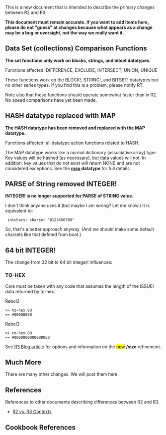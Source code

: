{{Cookbook|title=Changes between R2 and R3|author=Carl Sassenrath|level=1|category=R2 vs. R3}}

This is a new document that is intended to describe the primary changes between R2 and R3.

'''This document must remain accurate. If you want to add items here, please do not "guess" at changes because what appears as a change may be a bug or oversight, not the way we really want it.'''

==Data Set (collections) Comparison Functions==

'''The set functions only work on blocks, strings, and bitset datatypes.'''

Functions affected: DIFFERENCE, EXCLUDE, INTERSECT, UNION, UNIQUE

These functions work on the BLOCK!, STRING!, and BITSET! datatypes but no other series types. If you find this is a problem, please notify RT.
{{hilight|DIFFERENCE will still work with the DATE! datatype, returning TIME! delta}}

Note also that these functions should operate somewhat faster than in R2. No speed comparisons have yet been made.

==HASH datatype replaced with MAP==

'''The HASH datatype has been removed and replaced with the MAP datatype.'''

Functions affected: all datatype action functions related to HASH.

The MAP datatype works like a normal dictionary (associative array) type. Key values will be hashed (as necessary), but data values will not. In addition, key values that do not exist will return NONE and are not considered exceptions. See the '''[[map]] datatype''' for full details.

==PARSE of String removed INTEGER!==

'''INTEGER! is no longer supported for PARSE of STRING value.'''

I don't think anyone uses it (but maybe I am wrong? Let me know.) It is equivalent to:

  intchars: charset "0123456789"

So, that's a better approach anyway. (And we should make some default charsets like that defined from boot.)

==64 bit INTEGER!==

The change from 32 bit to 64 bit integer! influences:

===TO-HEX===

Care must be taken with any code that assumes the length of the ISSUE! data returned by to-hex.
;Rebol2
 >> to-hex 80
 == #00000050
;Rebol3
 >> to-hex 80
 == #0000000000000050

See [http://www.rebol.net/cgi-bin/r3blog.r?view=0031 R3 Blog article] for options and information on the <span style="background-color:yellow; color:black;">new</span> '''/size''' refinement.

==Much More==

There are many other changes. We will post them here.

==References==

References to other documents describing differences between R2 and R3.

* [[R2 vs. R3 Contexts]]

==Cookbook References==

{{:Cookbook References}}